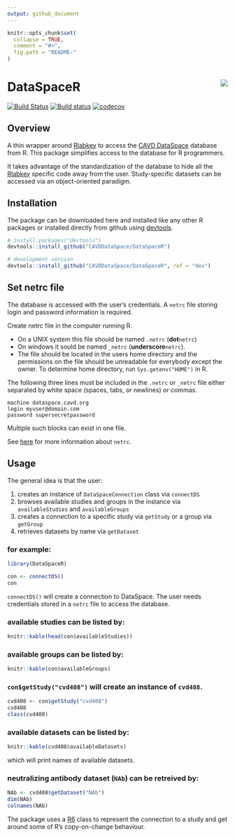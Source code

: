 ```yaml
---
output: github_document
---
```


<!-- README.md is generated from README.Rmd. Please edit that file -->

```r
knitr::opts_chunk$set(
  collapse = TRUE,
  comment = "#>",
  fig.path = "README-"
)
```

# DataSpaceR <img src="man/figures/logo.png" align="right" />

[![Build Status](https://travis-ci.org/CAVDDataSpace/DataSpaceR.svg?branch=master)](https://travis-ci.org/CAVDDataSpace/DataSpaceR)
[![Build status](https://ci.appveyor.com/api/projects/status/bmwyv5i32xr07bdr/branch/master?svg=true)](https://ci.appveyor.com/project/juyeongkim/dataspacer/branch/master)
[![codecov](https://codecov.io/gh/CAVDDataSpace/DataSpaceR/branch/master/graph/badge.svg)](https://codecov.io/gh/CAVDDataSpace/DataSpaceR/branch/master)

## Overview

A thin wrapper around [Rlabkey](https://cran.r-project.org/web/packages/Rlabkey/index.html) to access the [CAVD DataSpace](https://dataspace.cavd.org)
database from R. This package simplifies access to the database for R programmers.

It takes advantage of the standardization of the database to hide all 
the [Rlabkey](https://cran.r-project.org/web/packages/Rlabkey/index.html) 
specific code away from the user. Study-specific datasets can be accessed via 
an object-oriented paradigm.


## Installation

The package can be downloaded here and installed like any other R packages or 
installed directly from github using [devtools](https://cran.r-project.org/web/packages/devtools/index.html).

```r
# install.packages("devtools")
devtools::install_github("CAVDDataSpace/DataSpaceR")

# development version
devtools::install_github("CAVDDataSpace/DataSpaceR", ref = "dev")
```


## Set netrc file

The database is accessed with the user's credentials. A `netrc` file storing 
login and password information is required.

Create netrc file in the computer running R.

* On a UNIX system this file should be named `.netrc` (**dot**`netrc`) 
* On windows it sould be named `_netrc` (**underscore**`netrc`). 
* The file should be located in the users home directory and the permissions
on the file should be unreadable for everybody except the owner. To determine
home directory, run `Sys.getenv("HOME")` in R.

The following three lines must be included in the `.netrc` or `_netrc` file 
either separated by white space (spaces, tabs, or newlines) or commas.

```
machine dataspace.cavd.org
login myuser@domain.com
password supersecretpassword
```

Multiple such blocks can exist in one file.

See [here](https://www.labkey.org/wiki/home/Documentation/page.view?name=netrc) 
for more information about `netrc`.


## Usage

The general idea is that the user:

1. creates an instance of `DataSpaceConnection` class via `connectDS`
2. browses available studies and groups in the instance via `availableStudies` and `availableGroups`
3. creates a connection to a specific study via `getStudy` or a group via `getGroup`
4. retrieves datasets by name via `getDataset`


### for example:

```r
library(DataSpaceR)

con <- connectDS()
con
```

`connectDS()` will create a connection to DataSpace. The user needs 
credentials stored in a `netrc` file to access the database. 


### available studies can be listed by:

```r
knitr::kable(head(con$availableStudies))
```


### available groups can be listed by:

```r
knitr::kable(con$availableGroups)
```


### `con$getStudy("cvd408")` will create an instance of `cvd408`.

```r
cvd408 <- con$getStudy("cvd408")
cvd408
class(cvd408)
```


### available datasets can be listed by:

```r
knitr::kable(cvd408$availableDatasets)
```

which will print names of available datasets.


### neutralizing antibody dataset (`NAb`) can be retreived by:

```r
NAb <- cvd408$getDataset("NAb")
dim(NAb)
colnames(NAb)
```

The package uses a [R6](https://cran.r-project.org/web/packages/R6/index.html) 
class to represent the connection to a study and get around some of R's 
copy-on-change behaviour.
